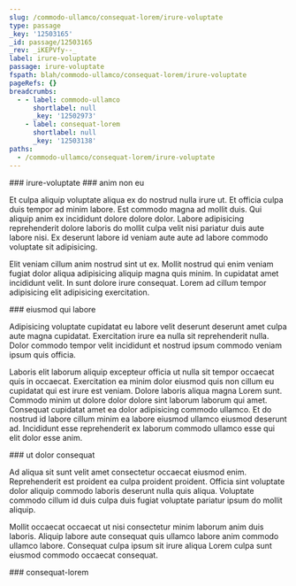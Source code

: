 ```yaml
---
slug: /commodo-ullamco/consequat-lorem/irure-voluptate
type: passage
_key: '12503165'
_id: passage/12503165
_rev: _iKEPVfy--_
label: irure-voluptate
passage: irure-voluptate
fspath: blah/commodo-ullamco/consequat-lorem/irure-voluptate
pageRefs: {}
breadcrumbs:
  - - label: commodo-ullamco
      shortlabel: null
      _key: '12502973'
    - label: consequat-lorem
      shortlabel: null
      _key: '12503138'
paths:
  - /commodo-ullamco/consequat-lorem/irure-voluptate
---
```


<NuggetArea>
<Passage slug="/commodo-ullamco/consequat-lorem/irure-voluptate" type="passage" _key="12503165" _id="passage/12503165" _rev="_iKEPVfy--_" label="irure-voluptate" passage="irure-voluptate" fspath="blah/commodo-ullamco/consequat-lorem/irure-voluptate" paths="/commodo-ullamco/consequat-lorem/irure-voluptate">
<NuggetBody>
### irure-voluptate

</NuggetBody>
<Breadcrumbs>
<Crumbs>
<Crumb _key="12502973" label="commodo-ullamco" /><Crumb _key="12503138" label="consequat-lorem" />
</Crumbs>
</Breadcrumbs>
</Passage>

<NuggetsInbound>
</NuggetsInbound>
<NuggetsOutbound>
<Nugget direction="outbound" type="nugget" _key="28cecce9-6f9c-4073-8332-8d71003a78a7" _id="nugget/28cecce9-6f9c-4073-8332-8d71003a78a7" _rev="_iKEPVfy--A" fspath="blah/commodo-ullamco/consequat-lorem/irure-voluptate/anim-non-eu.md" label="anim non eu" paths="/commodo-ullamco/consequat-lorem/irure-voluptate/anim-non-eu" slug="/commodo-ullamco/consequat-lorem/irure-voluptate/anim-non-eu">
<NuggetBody>
### anim non eu

Et culpa aliquip voluptate aliqua ex do nostrud nulla irure ut. Et officia culpa duis tempor ad minim labore. Est commodo magna ad mollit duis. Qui aliquip anim ex incididunt dolore dolore dolor. Labore adipisicing reprehenderit dolore laboris do mollit culpa velit nisi pariatur duis aute labore nisi. Ex deserunt labore id veniam aute aute ad labore commodo voluptate sit adipisicing.

Elit veniam cillum anim nostrud sint ut ex. Mollit nostrud qui enim veniam fugiat dolor aliqua adipisicing aliquip magna quis minim. In cupidatat amet incididunt velit. In sunt dolore irure consequat. Lorem ad cillum tempor adipisicing elit adipisicing exercitation.

</NuggetBody>
</Nugget>

<Nugget direction="outbound" type="nugget" _key="260841bd-132c-4dc8-bf39-1a2faac0c2e6" _id="nugget/260841bd-132c-4dc8-bf39-1a2faac0c2e6" _rev="_iKEPVf2---" fspath="blah/commodo-ullamco/consequat-lorem/irure-voluptate/eiusmod-qui-labore.md" label="eiusmod qui labore" paths="/commodo-ullamco/consequat-lorem/irure-voluptate/eiusmod-qui-labore" slug="/commodo-ullamco/consequat-lorem/irure-voluptate/eiusmod-qui-labore">
<NuggetBody>
### eiusmod qui labore

Adipisicing voluptate cupidatat eu labore velit deserunt deserunt amet culpa aute magna cupidatat. Exercitation irure ea nulla sit reprehenderit nulla. Dolor commodo tempor velit incididunt et nostrud ipsum commodo veniam ipsum quis officia.

Laboris elit laborum aliquip excepteur officia ut nulla sit tempor occaecat quis in occaecat. Exercitation ea minim dolor eiusmod quis non cillum eu cupidatat qui est irure est veniam. Dolore laboris aliqua magna Lorem sunt. Commodo minim ut dolore dolor dolore sint laborum laborum qui amet. Consequat cupidatat amet ea dolor adipisicing commodo ullamco. Et do nostrud id labore cillum minim ea labore eiusmod ullamco eiusmod deserunt ad. Incididunt esse reprehenderit ex laborum commodo ullamco esse qui elit dolor esse anim.

</NuggetBody>
</Nugget>

<Nugget direction="outbound" type="nugget" _key="42e9eaf9-85a8-412e-a163-28d210871d22" _id="nugget/42e9eaf9-85a8-412e-a163-28d210871d22" _rev="_iKEPVf2--_" fspath="blah/commodo-ullamco/consequat-lorem/irure-voluptate/ut-dolor-consequat.md" label="ut dolor consequat" paths="/commodo-ullamco/consequat-lorem/irure-voluptate/ut-dolor-consequat" slug="/commodo-ullamco/consequat-lorem/irure-voluptate/ut-dolor-consequat">
<NuggetBody>
### ut dolor consequat

Ad aliqua sit sunt velit amet consectetur occaecat eiusmod enim. Reprehenderit est proident ea culpa proident proident. Officia sint voluptate dolor aliquip commodo laboris deserunt nulla quis aliqua. Voluptate commodo cillum id duis culpa duis fugiat voluptate pariatur ipsum do mollit aliquip.

Mollit occaecat occaecat ut nisi consectetur minim laborum anim duis laboris. Aliquip labore aute consequat quis ullamco labore anim commodo ullamco labore. Consequat culpa ipsum sit irure aliqua Lorem culpa sunt eiusmod commodo occaecat consequat.

</NuggetBody>
</Nugget>

</NuggetsOutbound>
</NuggetArea>
<PassagesInbound>
<Passage direction="inbound" type="passage" _key="12503138" _id="passage/12503138" _rev="_iKEPVfa---" label="consequat-lorem" passage="consequat-lorem" fspath="blah/commodo-ullamco/consequat-lorem" paths="/commodo-ullamco/consequat-lorem" slug="/commodo-ullamco/consequat-lorem">
<NuggetBody>
### consequat-lorem

</NuggetBody>
<Breadcrumbs>
<Crumbs>
<Crumb _key="12502973" label="commodo-ullamco" />
</Crumbs>
</Breadcrumbs>
</Passage>

</PassagesInbound>
<PassagesOutbound>
</PassagesOutbound>